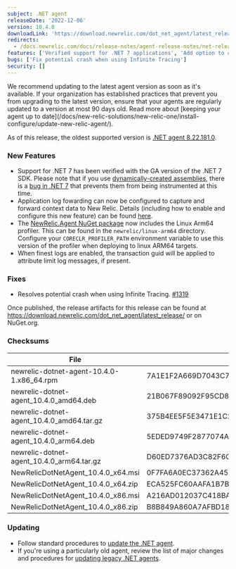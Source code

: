 ```yaml
---
subject: .NET agent
releaseDate: '2022-12-06'
version: 10.4.0
downloadLink: 'https://download.newrelic.com/dot_net_agent/latest_release'
redirects:
  - /docs.newrelic.com/docs/release-notes/agent-release-notes/net-release-notes/net-agent-1040
features: ['Verified support for .NET 7 applications', 'Add option to capture and forward log context data', 'Include Arm64 profiler in Agent NuGet package', 'Improve logging when attribute limits are reached']
bugs: ['Fix potential crash when using Infinite Tracing']
security: []
---
```


<Callout variant="important">
We recommend updating to the latest agent version as soon as it's available. If your organization has established practices that prevent you from upgrading to the latest version, ensure that your agents are regularly updated to a version at most 90 days old. Read more about [keeping your agent up to date](/docs/new-relic-solutions/new-relic-one/install-configure/update-new-relic-agent/).

As of this release, the oldest supported version is [.NET agent 8.22.181.0](/docs/release-notes/agent-release-notes/net-release-notes/agent-8221810).
</Callout>

### New Features
* Support for .NET 7 has been verified with the GA version of the .NET 7 SDK. Please note that if you use [dynamically-created assemblies](https://learn.microsoft.com/en-us/dotnet/framework/reflection-and-codedom/emitting-dynamic-methods-and-assemblies), there is a [bug in .NET 7](https://github.com/dotnet/runtime/issues/76016) that prevents them from being instrumented at this time.
* Application log fowarding can now be configured to capture and forward context data to New Relic.  Details (including how to enable and configure this new feature) can be found [here](https://docs.newrelic.com/docs/logs/logs-context/net-configure-logs-context-all/).
* The [NewRelic.Agent NuGet package](https://www.nuget.org/packages/NewRelic.Agent) now includes the Linux Arm64 profiler. This can be found in the `newrelic/linux-arm64` directory. Configure your `CORECLR_PROFILER_PATH` environment variable to use this version of the profiler when deploying to linux ARM64 targets.
* When finest logs are enabled, the transaction guid will be applied to attribute limit log messages, if present.

### Fixes
* Resolves potential crash when using Infinite Tracing. [#1319](https://github.com/newrelic/newrelic-dotnet-agent/issues/1319)

Once published, the release artifacts for this release can be found at https://download.newrelic.com/dot_net_agent/latest_release/ or on NuGet.org.

### Checksums
| File | SHA - 256  Hash |
| ---| ---|
| newrelic-dotnet-agent-10.4.0-1.x86_64.rpm | 7A1E1F2A669D7043C7BCAEE0DF13993928CAC392981253F3AB443ADC5E280EB2 |
| newrelic-dotnet-agent_10.4.0_amd64.deb | 21B067F89092F95CD8420BFE285A8B034F7BF25E8FDF04353934F59FE862D761 |
| newrelic-dotnet-agent_10.4.0_amd64.tar.gz | 375B4EE5F5E3471E1C2CC8029F07EEA1613D113EB9490B3F852043076E5B4038 |
| newrelic-dotnet-agent_10.4.0_arm64.deb | 5EDED9749F2877074ABEB10480F4DF351C6EB25B2CB971A25284CADBABFF0EE7 |
| newrelic-dotnet-agent_10.4.0_arm64.tar.gz | D60ED7376AD3C82F6C0ED0A57386D3CBF98D5FB003343278C74E5B894ABD57E9 |
| NewRelicDotNetAgent_10.4.0_x64.msi | 0F7FA6A0EC37362A4575DD4C300F74D2B616AE5817EB9A36E7100C9AE185D970 |
| NewRelicDotNetAgent_10.4.0_x64.zip | ECA525FC60AAFA1B7B671C7F380D7AB4C35DA2B123A87E2C34C57C5EB118ECD8 |
| NewRelicDotNetAgent_10.4.0_x86.msi | A216AD012037C418BAF09D0C3795D0CDE5B458070504985E2C1E567DCF7E4D03 |
| NewRelicDotNetAgent_10.4.0_x86.zip | B8B849A860A7AFBD18931179EEB5C18722D3AD5F2EEF8ABF26BDC811BD791B59 |

### Updating

* Follow standard procedures to [update the .NET agent](/docs/agents/net-agent/installation-configuration/update-net-agent).
* If you're using a particularly old agent, review the list of major changes and procedures for [updating legacy .NET agents](/docs/agents/net-agent/troubleshooting/upgrade-legacy-net-agents).
